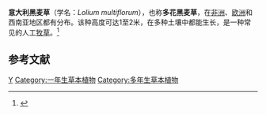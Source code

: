{{Speciesbox 
| genus = Lolium
| species = multiflorum
| image = Lolium multiflorum detail.jpeg
| status = NE
| status_system = IUCN3.1
| authority = Jean-Baptiste Lamarck
}}
'''意大利黑麦草'''（学名：''Lolium multiflorum''），也称'''多花黑麦草'''，在[[非洲|非洲]]、[[欧洲|欧洲]]和西南亚地区都有分布。该种高度可达1至2米，在多种土壤中都能生长，是一种常见的人工[[牧草|牧草]]。<ref>{{Cite web |url=http://www.mucao.cn/zpjs/077.html |title=意大利黑麦草栽培技术 |access-date=2010-10-17 |archive-url=https://web.archive.org/web/20100714183336/http://www.mucao.cn/zpjs/077.html |archive-date=2010-07-14 |dead-url=yes }}</ref>

==参考文献==
{{reflist}}
{{Taxonbar|from=Q157883}}

[[Category:黑麦草属|Y]]
[[Category:一年生草本植物|Category:一年生草本植物]]
[[Category:多年生草本植物|Category:多年生草本植物]]